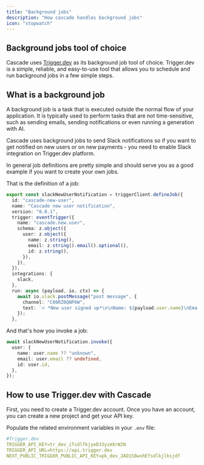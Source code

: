 ```yaml
---
title: "Background jobs"
description: "How cascade handles background jobs"
icon: "stopwatch"
---
```


## Background jobs tool of choice

Cascade uses [Trigger.dev](https://trigger.dev) as its background job tool of choice. Trigger.dev is a simple, reliable, and easy-to-use tool that allows you to schedule and run background jobs in a few simple steps.

## What is a background job

A background job is a task that is executed outside the normal flow of your application. It is typically used to perform tasks that are not time-sensitive, such as sending emails, sending notifications or even running a generation with AI.

Cascade uses background jobs to send Slack notifications so if you want to get notified on new users or on new payments - you need to enable Slack integration on Trigger.dev platform.

In general job definitions are pretty simple and should serve you as a good example if you want to create your own jobs.

That is the definition of a job:

```ts
export const slackNewUserNotification = triggerClient.defineJob({
  id: "cascade-new-user",
  name: "Cascade new user notification",
  version: "0.0.1",
  trigger: eventTrigger({
    name: "cascade.new.user",
    schema: z.object({
      user: z.object({
        name: z.string(),
        email: z.string().email().optional(),
        id: z.string(),
      }),
    }),
  }),
  integrations: {
    slack,
  },
  run: async (payload, io, ctx) => {
    await io.slack.postMessage("post message", {
      channel: "C06RZ0QNP6W",
      text: `🔥 *New user signed up*\n\nName: ${payload.user.name}\nEmail: ${payload.user.email}\nID:${payload.user.id}`,
    });
  },
```

And that's how you invoke a job:

```ts
await slackNewUserNotification.invoke({
  user: {
    name: user.name ?? "unknown",
    email: user.email ?? undefined,
    id: user.id,
  },
});
```

## How to use Trigger.dev with Cascade

First, you need to create a Trigger.dev account. Once you have an account, you can create a new project and get your API key.

Populate the related environment variables in your `.env` file:

```yml
#Trigger.dev
TRIGGER_API_KEY=tr_dev_iTsdlfkjyeD33yimXrW2N
TRIGGER_API_URL=https://api.trigger.dev
NEXT_PUBLIC_TRIGGER_PUBLIC_API_KEY=pk_dev_2AO1S8wxhEfsdlkjlksjdf
```
